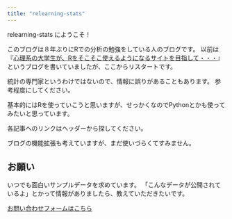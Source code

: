 ```yaml
---
title: "relearning-stats"
---
```


relearning-stats にようこそ！

このブログは８年ぶりにRでの分析の勉強をしている人のブログです。
以前は『[心理系の大学生が、Rをそこそこ使えるようになるサイトを目指して・・・
](https://shinri-r.blogspot.com/p/blog-page.html)』というブログを書いていましたが、ここからリスタートです。

統計の専門家というわけではないので、情報に誤りがあることもあります。
参考程度にしてください。

基本的にはRを使っていこうと思いますが、せっかくなのでPythonとかも使ってみたいと思っています。

各記事へのリンクはヘッダーから探してください。

ブログの機能拡張も考えていますが、まだ使いづらくてすみません。

## お願い

いつでも面白いサンプルデータを求めています。
「こんなデータが公開されているよ」とかって情報がありましたら、教えていただきたいです。

[お問い合わせフォームはこちら](https://forms.gle/5jtze1SZXKfD2Nbt8)